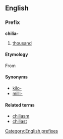 ==English==
===Prefix===
[[Category:English prefixes]]
'''chilia-''' 
# [[thousand]]

====Etymology====
{{etystub}}
From {{Gr.}} [[]]

====Synonyms====
* [[kilo-]]
* [[milli-]]

====Related terms====
*[[chiliasm]]
*[[chiliast]]